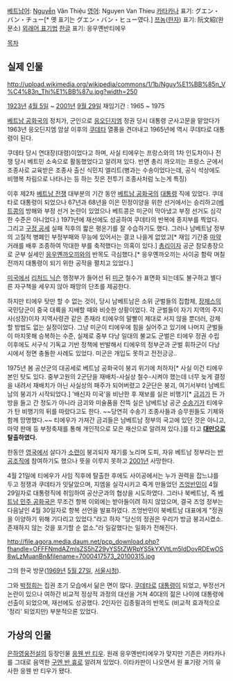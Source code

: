 [[베트남어]]: [[Nguyễn]] Văn Thiệu
[[영어]]: Nguyen Van Thieu
[[카타카나]] 표기: グエン・バン・チュー[* 옛 표기는 グエン・バン・ヒュー였다.]
[[쯔놈]]([[한자]]) 표기: 阮文紹(완문소)
[[외래어 표기법]] [[한글]] 표기: 응우옌반티에우

[[목차]]

== 실제 인물 ==
http://upload.wikimedia.org/wikipedia/commons/1/1b/Nguy%E1%BB%85n_V%C4%83n_Thi%E1%BB%87u.jpg?width=250

[[1923년]] [[4월 5일]] ~ [[2001년]] [[9월 29일]]
재임기간 : 1965 ~ 1975

[[베트남 공화국]]의 정치가, 군인으로 [[응오딘지엠]] 정권 당시 대통령 군사고문을 맡았다가 1963년 응오딘지엠 암살 이후의 [[쿠데타]] 열풍을 견뎌내고 1965년에 역시 쿠데타로 대통령이 된다.

쿠데타 당시 연대장(대령)이었다고 하며, 사실 티에우는 프랑스와의 1차 인도차이나 전쟁 당시 베트민 소속으로 활동했었다고 알려져 있다. 반면 총리 까오끼는 프랑스 군에서 조종사로 교육받은 조종사 출신 식민지 엘리트(병과는 수송이었다는데, 공식 석상에도 비행복 차림으로 나타나는 등 하는 짓은 전투기 조종사처럼 노는게 특징)

이후 제2차 [[베트남 전쟁]] 대부분의 기간 동안 [[베트남 공화국]]의 [[대통령]] 직에 있었다. 쿠데타로 대통령이 되었으나 67년과 68년을 이은 민정이양을 위한 선거에서는 승리하고([[베트콩]]의 방해와 부정 선거 논란이 있었으나 베트콩은 미군이 막아냈고 부정 선거도 심각한 수준은 아니었다.) 1971년에 재선에도 성공하여 쿠데타의 반복에 종지부를 찍었다. 그리고 [[구정 공세]] 실패 직후의 짧은 평온기를 잘 수습하기도 했다. 그러나 남베트남 정부의 고질적 병폐인 부정부패와 무능에 있어서는 결코 나을게 없었고[* 재임 기간중 [[마약]] 거래를 배후 조종하여 막대한 부를 축적했다는 의혹이 있다.] [[총리]]이자 공군 참모총장으로 군부 실세인 [[응우옌까오끼]]와의 반목도 극심했다.[* 응우옌까오끼는 사이공 함락 며칠 전까지 대통령이 되기 위한 공작을 펼치고 있었다.]

[[미국]]에서 [[리처드 닉슨]] 행정부가 들어선 뒤 [[미군]] 철수가 표면화 되는데도 불구하고 별다른 자구책을 세우지 않아 패망의 단초를 제공한다. 

하지만 티에우 탓만 할 수 없는 것이, 당시 남베트남은 소위 군벌들의 집합체, [[장제스]]의 국민당군이 중국 대륙을 지배할 때와 비슷한 상황이었다. 각 군벌들이 자기 지역의 주지사(성장)이자 지역사령관 같은 존재라 티에우의 말빨이 제대로 서지 않을 뿐더러, 강제할 방법도 없는 실정이었다. 그냥 미군이 티에우에 힘을 실어주고 있기에 나머지 군벌들이 마지못해 승복하는 수준, 실제로 중부 다낭 일대의 불교도 군벌은 티에우 정권 수립 이후에도 서구식 기독교 기반 정책에 반발해서 티에우의 정부군과 군벌 휘하군이 다낭 시에서 정면 충돌한 사례도 있었다. 미군은 개입도 못하고 전전긍긍..

1975년 봄 공산군의 대공세로 베트남 공화국이 붕괴 위기에 처하자[* 사실 이건 티에우 본인 탓도 있다. 중부고원의 2군단을 재배치-사실상 철수-시켜야 했는데 너무 늦게 결정을 내려서 재배치가 아닌 사실상의 패주가 되어버렸고 2군단은 붕괴, 여기서부터 남베트남의 붕괴가 시작되었다.] '배신자 미국'을 비난한 후 재보를 실은 비행기[* [[금괴]]가 든 가방을 들고 간 정도가 아니라 금괴와 미술품을 잔뜩 실은 남베트남 공군 [[수송기]]가 티에우가 탄 비행기의 뒤를 따랐다고도 한다. ~~당연히 수송기 조종사들과 승무원들도 기체와 함께 망명했다.~~ 티에우가 가져간 금괴들은 남베트남 정부의 국고에 있던 것은 아니고, 마약 판매 등 부정축재를 통해 개인적으로 모은 재산으로 알려져 있다.]를 타고 '''[[대만]]으로 탈출하였다.'''

한동안 [[영국]]에서 살다가 [[소련]]이 붕괴되자 재기를 노리며 도피, 자유 베트남 정부라는 [[반공]]조직에 참여하기도 했으나 뜻을 이루지 못하고 [[2001년]] 사망한다.

4월 21일에 티에우가 사임 직후에 탈출한 후에도 사이공에서는 누가 권력을 잡느냐를 두고 정쟁과 쿠데타가 잇달았으며, 지엠을 실각시키고 죽게 만들었던 [[즈엉반민]]이 4월 29일자로 대통령직에 취임하여 공산군과의 협상을 시도하였다. 그러나 북베트남, 즉 [[베트남 민주 공화국]]은 무조건 항복 이외에는 받아들이려 하지 않았으며, 결국 즈엉 정부는 다음날인 4월 30일자로 항복 선언을 발표하였다. 즈엉반민이 북베트남 대표에게 "정권을 이양하기 위해 기다리고 있었다."라고 하자 "당신의 정권은 우리가 방금 붕괴시켰소. 존재하지 않는 것을 포기할 순 없소."라 일갈했다는 일화가 전해진다.

http://file.agora.media.daum.net/pcp_download.php?fhandle=OFFFNmdAZmlsZS5hZ29yYS5tZWRpYS5kYXVtLm5ldDovRDEwOS8wLzMuanBn&filename=7000417573_20100315.jpg

그의 한국 방문([[1969년]] [[5월 27일]], [[서울시청]]). 

그와 [[박정희]]는 집권 초기 모습에서 닮은 면이 많다. [[쿠데타]]로 [[대통령]]이 되었고, 부정선거 논란이 있으나 여하간 비교적 정상적 과정의 대선을 거쳐 40대의 젊은 나이에 대통령에 선출이 되었으며, 재선에도 성공했다. 2인자인 김종필과의 반목도 (비교적 효과적으로 '정리' 되었지만) 부분적으론 있었다.

== 가상의 인물 ==
[[은하영웅전설]]의 등장인물 [[응웬 반 티우]]. 원래 응우옌반티에우가 맞지만 기존은 카타카나를 그대로 음역한 [[구엔 반 휴]]로 알려져 있었다. 이타카판이 나오면서 원 표기랑 거의 유사한 응웬 반 티우가 됐다.

